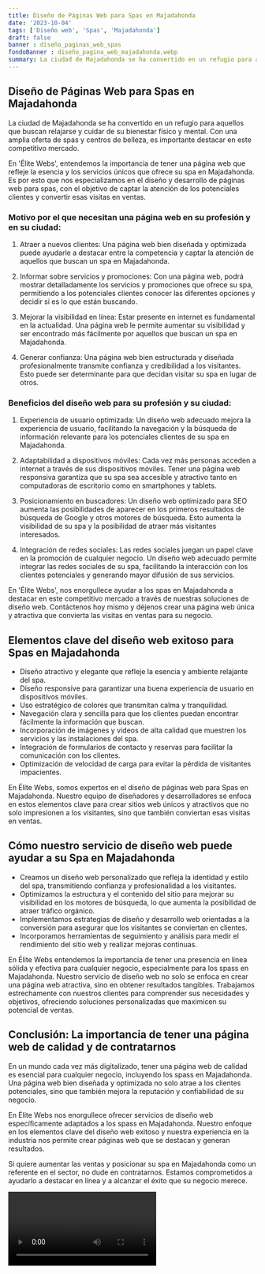 ```yaml
---
title: Diseño de Páginas Web para Spas en Majadahonda
date: '2023-10-04'
tags: ['Diseño web', 'Spas', 'Majadahonda']
draft: false
banner : diseño_paginas_web_spas
fondoBanner : diseño_pagina_web_majadahonda.webp
summary: La ciudad de Majadahonda se ha convertido en un refugio para aquellos que buscan relajarse y cuidar de su bienestar físico y mental. Con una amplia oferta de spas y centros de belleza, es importante destacar en este competitivo mercado.
---
```


## Diseño de Páginas Web para Spas en Majadahonda

La ciudad de Majadahonda se ha convertido en un refugio para aquellos que buscan relajarse y cuidar de su bienestar físico y mental. Con una amplia oferta de spas y centros de belleza, es importante destacar en este competitivo mercado.

En 'Élite Webs', entendemos la importancia de tener una página web que refleje la esencia y los servicios únicos que ofrece su spa en Majadahonda. Es por esto que nos especializamos en el diseño y desarrollo de páginas web para spas, con el objetivo de captar la atención de los potenciales clientes y convertir esas visitas en ventas.

### Motivo por el que necesitan una página web en su profesión y en su ciudad:

1. Atraer a nuevos clientes: Una página web bien diseñada y optimizada puede ayudarle a destacar entre la competencia y captar la atención de aquellos que buscan un spa en Majadahonda.

2. Informar sobre servicios y promociones: Con una página web, podrá mostrar detalladamente los servicios y promociones que ofrece su spa, permitiendo a los potenciales clientes conocer las diferentes opciones y decidir si es lo que están buscando.

3. Mejorar la visibilidad en línea: Estar presente en internet es fundamental en la actualidad. Una página web le permite aumentar su visibilidad y ser encontrado más fácilmente por aquellos que buscan un spa en Majadahonda.

4. Generar confianza: Una página web bien estructurada y diseñada profesionalmente transmite confianza y credibilidad a los visitantes. Esto puede ser determinante para que decidan visitar su spa en lugar de otros.

### Beneficios del diseño web para su profesión y su ciudad:

1. Experiencia de usuario optimizada: Un diseño web adecuado mejora la experiencia de usuario, facilitando la navegación y la búsqueda de información relevante para los potenciales clientes de su spa en Majadahonda.

2. Adaptabilidad a dispositivos móviles: Cada vez más personas acceden a internet a través de sus dispositivos móviles. Tener una página web responsiva garantiza que su spa sea accesible y atractivo tanto en computadoras de escritorio como en smartphones y tablets.

3. Posicionamiento en buscadores: Un diseño web optimizado para SEO aumenta las posibilidades de aparecer en los primeros resultados de búsqueda de Google y otros motores de búsqueda. Esto aumenta la visibilidad de su spa y la posibilidad de atraer más visitantes interesados.

4. Integración de redes sociales: Las redes sociales juegan un papel clave en la promoción de cualquier negocio. Un diseño web adecuado permite integrar las redes sociales de su spa, facilitando la interacción con los clientes potenciales y generando mayor difusión de sus servicios.

En 'Élite Webs', nos enorgullece ayudar a los spas en Majadahonda a destacar en este competitivo mercado a través de nuestras soluciones de diseño web. Contáctenos hoy mismo y déjenos crear una página web única y atractiva que convierta las visitas en ventas para su negocio.

<GifSeo />

<Cta />

## Elementos clave del diseño web exitoso para Spas en Majadahonda

- Diseño atractivo y elegante que refleje la esencia y ambiente relajante del spa.
- Diseño responsive para garantizar una buena experiencia de usuario en dispositivos móviles.
- Uso estratégico de colores que transmitan calma y tranquilidad.
- Navegación clara y sencilla para que los clientes puedan encontrar fácilmente la información que buscan.
- Incorporación de imágenes y videos de alta calidad que muestren los servicios y las instalaciones del spa.
- Integración de formularios de contacto y reservas para facilitar la comunicación con los clientes.
- Optimización de velocidad de carga para evitar la pérdida de visitantes impacientes.

En Élite Webs, somos expertos en el diseño de páginas web para Spas en Majadahonda. Nuestro equipo de diseñadores y desarrolladores se enfoca en estos elementos clave para crear sitios web únicos y atractivos que no solo impresionen a los visitantes, sino que también conviertan esas visitas en ventas.

## Cómo nuestro servicio de diseño web puede ayudar a su Spa en Majadahonda

- Creamos un diseño web personalizado que refleja la identidad y estilo del spa, transmitiendo confianza y profesionalidad a los visitantes.
- Optimizamos la estructura y el contenido del sitio para mejorar su visibilidad en los motores de búsqueda, lo que aumenta la posibilidad de atraer tráfico orgánico.
- Implementamos estrategias de diseño y desarrollo web orientadas a la conversión para asegurar que los visitantes se conviertan en clientes.
- Incorporamos herramientas de seguimiento y análisis para medir el rendimiento del sitio web y realizar mejoras continuas.

En Élite Webs entendemos la importancia de tener una presencia en línea sólida y efectiva para cualquier negocio, especialmente para los spass en Majadahonda. Nuestro servicio de diseño web no solo se enfoca en crear una página web atractiva, sino en obtener resultados tangibles. Trabajamos estrechamente con nuestros clientes para comprender sus necesidades y objetivos, ofreciendo soluciones personalizadas que maximicen su potencial de ventas.

## Conclusión: La importancia de tener una página web de calidad y de contratarnos

En un mundo cada vez más digitalizado, tener una página web de calidad es esencial para cualquier negocio, incluyendo los spass en Majadahonda. Una página web bien diseñada y optimizada no solo atrae a los clientes potenciales, sino que también mejora la reputación y confiabilidad de su negocio.

En Élite Webs nos enorgullece ofrecer servicios de diseño web específicamente adaptados a los spass en Majadahonda. Nuestro enfoque en los elementos clave del diseño web exitoso y nuestra experiencia en la industria nos permite crear páginas web que se destacan y generan resultados.

Si quiere aumentar las ventas y posicionar su spa en Majadahonda como un referente en el sector, no dude en contratarnos. Estamos comprometidos a ayudarlo a destacar en línea y a alcanzar el éxito que su negocio merece.

<Video />

<CtaBot job='Spas' city='Majadahonda'/>

<Gmaps query='Majadahonda+españa+maps' />
